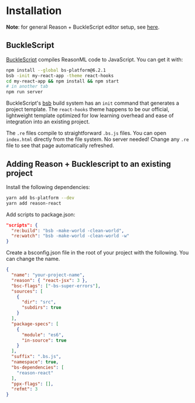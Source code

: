 # Installation

**Note**: for general Reason + BuckleScript editor setup, see [here](/docs/manual/latest/editor-plugins).

## BuckleScript

[BuckleScript](/docs/reason-compiler/latest/introduction) compiles ReasonML code to JavaScript. You can get it with:

```sh
npm install --global bs-platform@6.2.1
bsb -init my-react-app -theme react-hooks
cd my-react-app && npm install && npm start
# in another tab
npm run server
```

BuckleScript's [bsb](/docs/reason-compiler/latest/build-overview) build system has an `init` command that generates a project template. The `react-hooks` theme happens to be our official, lightweight template optimized for low learning overhead and ease of integration into an existing project.

The `.re` files compile to straightforward `.bs.js` files. You can open `index.html` directly from the file system. No server needed! Change any `.re` file to see that page automatically refreshed.

## Adding Reason + Bucklescript to an existing project

Install the following dependencies:

```sh
yarn add bs-platform --dev 
yarn add reason-react 
```

Add scripts to package.json:

```json
"scripts": {
  "re:build": "bsb -make-world -clean-world",
  "re:watch": "bsb -make-world -clean-world -w"
}
```

Create a bsconfig.json file in the root of your project with the following. You can change the name.

```json
{
  "name": "your-project-name",
  "reason": { "react-jsx": 3 },
  "bsc-flags": ["-bs-super-errors"],
  "sources": [
    {
      "dir": "src",
      "subdirs": true
    }
  ],
  "package-specs": [
    {
      "module": "es6",
      "in-source": true
    }
  ],
  "suffix": ".bs.js",
  "namespace": true,
  "bs-dependencies": [
    "reason-react"
  ],
  "ppx-flags": [],
  "refmt": 3
}
```
